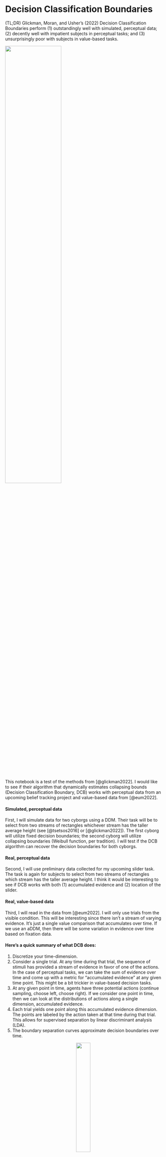 
# Decision Classification Boundaries {#dcb}

(TL;DR) Glickman, Moran, and Usher's (2022) Decision Classification Boundaries perform (1) outstandingly well with simulated, perceptual data; (2) decently well with impatient subjects in perceptual tasks; and (3) unsurprisingly poor with subjects in value-based tasks.

![](images/dcb-collapsingbounds.gif){width=60%}

This notebook is a test of the methods from [@glickman2022]. I would like to see if their algorithm that dynamically estimates collapsing bounds (Decision Classification Boundary, DCB) works with perceptual data from an upcoming belief tracking project and value-based data from [@eum2022].

#### Simulated, perceptual data {-}

First, I will simulate data for two cyborgs using a DDM. Their task will be to select from two streams of rectangles whichever stream has the taller average height (see [@tsetsos2016] or [@glickman2022]). The first cyborg will utilize fixed decision boundaries; the second cyborg will utilize collapsing boundaries (Weibull function, per tradition). I will test if the DCB algorithm can recover the decision boundaries for both cyborgs.

#### Real, perceptual data {-}

Second, I will use preliminary data collected for my upcoming slider task. The task is again for subjects to select from two streams of rectangles which stream has the taller average height. I think it would be interesting to see if DCB works with both (1) accumulated evidence and (2) location of the slider.

#### Real, value-based data {-}

Third, I will read in the data from [@eum2022]. I will only use trials from the visible condition. This will be interesting since there isn't a stream of varying evidence. It's just a single value comparison that accumulates over time. If we use an aDDM, then there will be some variation in evidence over time based on fixation data. 

#### Here's a quick summary of what DCB does: {-}

1. Discretize your time-dimension.
2. Consider a single trial. At any time during that trial, the sequence of stimuli has provided a stream of evidence in favor of one of the actions. In the case of perceptual tasks, we can take the sum of evidence over time and come up with a metric for "accumulated evidence" at any given time point. This might be a bit trickier in value-based decision tasks.
3. At any given point in time, agents have three potential actions (continue sampling, choose left, choose right). If we consider one point in time, then we can look at the distributions of actions along a single dimension, accumulated evidence. 
3. Each trial yields one point along this accumulated evidence dimension. The points are labeled by the action taken at that time during that trial. This allows for supervised separation by linear discriminant analysis (LDA).
4. The boundary separation curves approximate decision boundaries over time.

<center>
![](images/dcb-example.PNG){width=30%}
</center>

```r
rm(list = ls())
seed = 1337
library(dplyr)
library(ggplot2)
library(gganimate)
library(hrbrthemes)
library(svMisc) #progress tracker
library(truncnorm)
library(MASS) #LDA
```


## Simulated, perceptual data

### Simulate data {.tabset}

The task is to select from two streams of rectangles the stream with the taller average height. We will generate two DDM cyborgs, the first with fixed decision bounds, the second with collapsing decision bounds.

#### DDM function {-}

Simulate behavior for a single trial using a DDM with symmetric bounds about 0.\
*Input*: Two equal-length streams of evidence, DDM parameters.\
*Output*: A time-series of choice (0=R, 1=L, 2=continue) and accumulated evidence (scaled by drift since we are working with the DDM).

```r
DDM <- function(L=c(0,0,0), R=c(0,0,0), b=0, d=.002, sig=.03, bound=c(1,1,1)) {
  if (length(L)!=length(R)) {stop("L and R differ in length.")}
  if (length(b)!=1 | length(d)!=1 | length(sig)!=1) {stop("Invalid DDM parameters.")}
  if (length(bound)!=length(L) & length(bound)!=1) {stop("Invalid bound. Must be defined at every time point or fixed.")}
  if (length(bound)==1) {ub <- rep(bound, length(L))} else {ub <- bound}
  df <- data.frame(
    sample = rep(NA, length(L)),
    choice = rep(NA, length(L)),
    ae = rep(NA, length(L))
  )
  RDV <- b
  accumEvid <- 0
  boundaryHit <- F
  for (t in 1:length(L)) {
    df$sample[t] <- t
    RDV <- RDV + d*(L[t]-R[t]) + rnorm(1, mean=0, sd=sig)
    accumEvid <- accumEvid + d*(L[t]-R[t]) # Accumulated evidence depends on the model you're using.
    df$ae[t] <- accumEvid
    df$choice[t] <- 2
    if (RDV>=ub[t] | RDV<=-ub[t]) {
      if (RDV>=ub[t]) {df$choice[t] <- 1}
      if (RDV<=-ub[t]) {df$choice[t] <- 0}
      boundaryHit <- T
      break
    }
  }
  # if (boundaryHit==F) { #Use this to figure out which trials didn't reach a decision.
  #   print("Decision was not reached within allotted number of samples.")
  # } 
  return(df)
}
```

#### Trial Data {-}

This will be exactly the same for both the fixed and collapsing cyborgs. Heights will vary around 50, bounded within (0,100). All trials will favor either L or R, but the degree of difficulty may vary.

```r
set.seed(seed)
nSamples = 50
nTrials = 1000
byTrial.mean = 50
byTrial.sd = 20
bySample.sd = 20
lb <- 0
ub <- 100

simulateData <- function(nSamples,nTrials,byTrial.mean,byTrial.sd,bySample.sd,lb,ub) {
  simData <- data.frame(
    trial = 1,
    L = rtruncnorm(
      nSamples,
      mean = rnorm(1, mean = byTrial.mean, sd = byTrial.sd),
      sd = bySample.sd,
      a = lb,
      b = ub
    ),
    R = rtruncnorm(
      nSamples,
      mean = rnorm(1, mean = byTrial.mean, sd = byTrial.sd),
      sd = bySample.sd,
      a = lb,
      b = ub
    )
  )
  
  for (n in 2:nTrials) {
  #progress(n, nTrials) #progress tracker
  tempData <- data.frame(
    trial = n,
    L = rtruncnorm(
      nSamples,
      mean = rnorm(1, mean = byTrial.mean, sd = byTrial.sd),
      sd = bySample.sd,
      a = lb,
      b = ub
    ),
    R = rtruncnorm(
      nSamples,
      mean = rnorm(1, mean = byTrial.mean, sd = byTrial.sd),
      sd = bySample.sd,
      a = lb,
      b = ub
    )
  )
  simData <- rbind(simData, tempData)
  }
  return(simData)
}

simData <- simulateData(
  nSamples,
  nTrials,
  byTrial.mean,
  byTrial.sd,
  bySample.sd,
  lb,
  ub)
```


#### Fixed bounds cyborg {-}

Bounds are fixed to 50 and -50 via the 'bound' attribute of the fixedCyborg.ddm object.

```r
set.seed(seed)

fixedCyborg.ddm <- list(
  b = 0,
  d = .9,
  sig = 4,
  bound = 50
)

trialData <- list(
    L = simData$L[simData$trial==1],
    R = simData$R[simData$trial==1]
  )  
fixedCyborg.data <- do.call(DDM, c(trialData,fixedCyborg.ddm))
fixedCyborg.data$trial <- 1

for (trial in 2:nTrials) {
  #progress(trial,nTrials) #progress tracker
  trialData <- list(
    L = simData$L[simData$trial==trial],
    R = simData$R[simData$trial==trial]
  )  
  tempData <- do.call(DDM, c(trialData,fixedCyborg.ddm))
  tempData$trial <- trial
  fixedCyborg.data <- rbind(fixedCyborg.data, tempData)
}
fixedCyborg.data <- na.omit(fixedCyborg.data)
summary(fixedCyborg.data)
```

#### Collapsing bounds cyborg {-}

Bounds are decreasing as a Weibull function. Weibull parameters are taken directly from [@glickman2022], which I'm led to believe are taken directly from [@hawkins2015]. The Weibull function is taken directly from [@hawkins2015]. The scale parameter ($\lambda$) is fixed to 4. Shape ($\kappa$) and asymptotic convergence ($a'$) can vary.

```r
set.seed(seed)

weibullbound <- function(t, a, k, lam, ap) {
  return( a-(1-exp(-(t/k)^k))*(.5*a+ap) )
}

collapsingCyborg.ddm <- list(
  b = 0,
  d = .9,
  sig = 4,
  bound = weibullbound(t=c(1:nSamples), a=100, k=3, lam=4, ap=10) # see Glickman et al. (2022) or Hawkins et al. (2015)
)

trialData <- list(
  L = simData$L[simData$trial==1],
  R = simData$R[simData$trial==1]
)  
collapsingCyborg.data <- do.call(DDM, c(trialData,collapsingCyborg.ddm))
collapsingCyborg.data$trial <- 1

for (trial in 2:nTrials) {
  #progress(trial,nTrials) #progress tracker
  trialData <- list(
    L = simData$L[simData$trial==trial],
    R = simData$R[simData$trial==trial]
  )  
  tempData <- do.call(DDM, c(trialData,collapsingCyborg.ddm))
  tempData$trial <- trial
  collapsingCyborg.data <- rbind(collapsingCyborg.data, tempData)
}
collapsingCyborg.data <- na.omit(collapsingCyborg.data)
summary(collapsingCyborg.data)
```

### Check behavior {.tabset}

#### Fixed bounds cyborg {-}

Behavior makes sense given the decision boundaries. There is some leakage across the boundaries proportional to the variance of the noise in the DDM.

```r
tempData <- fixedCyborg.data
tempData$choice <- factor(tempData$choice, levels=c(0,1,2), labels=c('Choose right','Choose left','Continue sampling'))
p <- tempData[tempData$sample<=10,] %>%
  ggplot(aes(x=ae, fill=choice, color=choice)) +
  geom_histogram(alpha=.5, bins=100, position='identity') +
  geom_vline(xintercept=50, color='darkgrey', linetype='dashed', alpha=.5, size=2) +
  geom_vline(xintercept=-50, color='darkgrey', linetype='dashed', alpha=.5, size=2) +
  coord_flip() +
  theme_classic() +
  labs(title='Sample: {closest_state}', x='Accumulated Evidence', y='Count') +
  xlim(c(-150,150)) +
  transition_states(sample) +
  theme(plot.title = element_text(size=22))
p
```

#### Collapsing bounds cyborg {-}

Behavior makes sense given the decision boundaries. There is some leakage across the boundaries proportional to the variance of the noise in the DDM.

```r
tempData <- collapsingCyborg.data
tempData$upperbound <- weibullbound(tempData$sample, a=100, k=3, lam=4, ap=10)
tempData$choice <- factor(tempData$choice, levels=c(0,1,2), labels=c('Choose right','Choose left','Continue sampling'))
p <- tempData[tempData$sample<=10,] %>%
  ggplot(aes(x=ae, fill=choice, color=choice)) +
  geom_histogram(alpha=.5, bins=100, position='identity') +
  geom_vline(aes(xintercept=upperbound), color='darkgrey', linetype='dashed', alpha=.5, size=2) +
  geom_vline(aes(xintercept=-upperbound), color='darkgrey', linetype='dashed', alpha=.5, size=2) +
  coord_flip() +
  theme_classic() +
  labs(title='Sample: {closest_state}', x='Accumulated Evidence', y='Count') +
  xlim(c(-150,150)) +
  transition_states(sample) +
  theme(plot.title = element_text(size=22))
p
```

### DCB {.tabset}

#### DCB function {-}

Dynamically estimate collapsing decision boundaries up to a certain sample number.\
*Input*: (1) Time-series data for a single subject with trial, sample number, choice ({0,1,2} see above), and accumulated evidence. (2) Maximum sample number (since our figures only go up to 10, let's just set this as 10 for now).\
*Output*: Time-series of the bound, over sample number dimension (time). Note that [@glickman2022] assumed that the collapsing bounds were symmetrical, therefore they took the average of the separating planes.

```r
DCB <- function(data, maxSample) {
  samples <- c(1:maxSample)
  output <- data.frame(
    sample = samples,
    ub = rep(NA, length(samples)),
    lb = rep(NA, length(samples)),
    avgb = rep(NA, length(samples))
  )
  x_vals <- data.frame(ae = seq(-150,150,1)) # resolution of the collapsing boundary
  for (n in samples) { #samples
    tryCatch({ # In some cases, there may not be any decisions for left or right when sample number is small. Don't return an error.
      lda.fit <- lda(choice~ae, data[data$sample==n,])
      lda.pred <- predict(lda.fit,x_vals)
      #x_val closest to decision boundary for upper bound (.5 posterior probability of being choice=1 or 2)
      ub_x_vals <- seq(0,150,1)
      output$ub[n] = ub_x_vals[ which(abs(lda.pred$posterior[151:301,'2']-0.5)==min(abs(lda.pred$posterior[151:301,'2']-0.5))) ]
      #x_val closest to decision boundary for lower bound (.5 posterior probability of being choice=0 or 2)
      lb_x_vals <- seq(-150,-1,1)
      output$lb[n] = lb_x_vals[ which(abs(lda.pred$posterior[1:150,'2']-0.5)==min(abs(lda.pred$posterior[1:150,'2']-0.5))) ]
      output$avgb[n] = .5*(abs(output$ub[n])+abs(output$lb[n]))
    }, error=function(e){cat("ERROR :",conditionMessage(e), "\n")})
  }
  return(output)
}
```

#### Fixed bounds cyborg {-}

The DCB isn't perfect, but I honestly can't deny that I'm surprised by its accuracy. Clearly it performs worse as data becomes sparse (i.e. when there are fewer choices at later times).

```r
set.seed(seed)

fixedCyborg.dcb <- DCB(fixedCyborg.data, 10)

tempData <- fixedCyborg.data
tempData$choice <- factor(tempData$choice, levels=c(0,1,2), labels=c('Choose right','Choose left','Continue sampling'))
tempData <- merge(tempData,fixedCyborg.dcb[,c('sample','avgb')], by.x="sample", by.y="sample")
p <- tempData[tempData$sample<=10,] %>%
  ggplot(aes(x=ae, fill=choice, color=choice)) +
  geom_histogram(alpha=.5, bins=100, position='identity') +
  geom_vline(xintercept=50, color='darkgrey', linetype='dashed', alpha=.5, size=2) +
  geom_vline(xintercept=-50, color='darkgrey', linetype='dashed', alpha=.5, size=2) +
  geom_vline(aes(xintercept=avgb), color='red', alpha=.5, size=1) +
  geom_vline(aes(xintercept=-avgb), color='red', alpha=.5, size=1) +
  coord_flip() +
  theme_classic() +
  labs(title='Sample: {closest_state}', x='Accumulated Evidence', y='Count') +
  xlim(c(-150,150)) +
  transition_states(sample) +
  theme(plot.title = element_text(size=22))
p
```

#### Collapsing bounds cyborg {-}

This is where things get even more interesting. The DCB follows the collapsing bound generated by a Weibull function quite well. 

```r
set.seed(seed)

collapsingCyborg.dcb <- DCB(collapsingCyborg.data, 10)

tempData <- collapsingCyborg.data
tempData$upperbound <- weibullbound(tempData$sample, a=100, k=3, lam=4, ap=10)
tempData$choice <- factor(tempData$choice, levels=c(0,1,2), labels=c('Choose right','Choose left','Continue sampling'))
tempData <- merge(tempData,collapsingCyborg.dcb[,c('sample','avgb')], by.x="sample", by.y="sample")
p <- tempData[tempData$sample<=10,] %>%
  ggplot(aes(x=ae, fill=choice, color=choice)) +
  geom_histogram(alpha=.5, bins=100, position='identity') +
  geom_vline(aes(xintercept=upperbound), color='darkgrey', linetype='dashed', alpha=.5, size=2) +
  geom_vline(aes(xintercept=-upperbound), color='darkgrey', linetype='dashed', alpha=.5, size=2) +
  geom_vline(aes(xintercept=avgb), color='red', alpha=.5, size=1) +
  geom_vline(aes(xintercept=-avgb), color='red', alpha=.5, size=1) +
  coord_flip() +
  theme_classic() +
  labs(title='Sample: {closest_state}', x='Accumulated Evidence', y='Count') +
  xlim(c(-150,150)) +
  transition_states(sample) +
  theme(plot.title = element_text(size=22))
p
```

### Preliminary conclusion

The DCB performs remarkably well for simulated, perceptual data where there are sequences of stimuli for each decision.

There is one obvious problem at this stage. Decision boundaries cannot be estimated at a given point in time if, across all trials, all three actions are not made at that point in time. For instance, at sample 1, no choices were made for the right option; therefore, decision boundaries cannot be estimated at time $\text{sample}=1$. This prevents the DCB from estimating the starting point of decision boundaries. This seems to be the case in [@glickman2022] too.

<center>
![](images/dcb-missingEarly.PNG){width=30%}
</center>

### Comparative statics {.tabset}

Let's see how the DCB performs when we alter some of the cyborgs' parameters.

#### Fixed bounds cyborg {.tabset}

##### Drift {-}

*Prediction*: The DCB should work fine regardless of the drift rate since accumulated evidence can be modulated by drift rate. This should also extend to attentional discounting from the aDDM with fixation data.

* bias = $0$
* noise = $4$
* bound = $\pm 50$

```r
set.seed(seed)
setBound = 50
paramChanges = c(.1,.5,.9,1.3)

# Simulate behavioral data for every possible drift rate, holding other parameters constant.
cyborg.data.compare <- data.frame()
for (paramChange in paramChanges) {
  #print(driftRate) #progress tracker
  cyborg.ddm <- list(
    b = 0,
    d = paramChange,
    sig = 4,
    bound = setBound
  )
  trialData <- list(
    L = simData$L[simData$trial==1],
    R = simData$R[simData$trial==1]
  )  
  cyborg.data <- do.call(DDM, c(trialData,cyborg.ddm))
  cyborg.data$trial <- 1
  cyborg.data$paramChange <- paramChange
  for (trial in 2:nTrials) {
    trialData <- list(
      L = simData$L[simData$trial==trial],
      R = simData$R[simData$trial==trial]
    )  
    tempData <- do.call(DDM, c(trialData,cyborg.ddm))
    tempData$trial <- trial
    tempData$paramChange <- paramChange
    cyborg.data <- rbind(cyborg.data, tempData)
  }
  cyborg.data.compare <- rbind(cyborg.data.compare, cyborg.data)
}
cyborg.data.compare <- na.omit(cyborg.data.compare) #drop all rows with no action (choice already made)

# Get DCB for every driftRate
cyborg.dcb.compare <- data.frame()
for (paramChange in paramChanges) {
  cyborg.dcb <- DCB(cyborg.data.compare[cyborg.data.compare$paramChange==paramChange,], 10)
  tempData <- cyborg.data.compare[cyborg.data.compare$paramChange==paramChange,]
  tempData$upperbound <- round(setBound,0)
  tempData$paramChange <- round(tempData$paramChange,1) #for some reason, you need to round this to get precise matches with Shiny input
  tempData <- merge(tempData,cyborg.dcb[,c('sample','avgb')], by.x="sample", by.y="sample")
  cyborg.dcb.compare <- rbind(cyborg.dcb.compare, tempData)
}
cyborg.dcb.compare$choice <- factor(cyborg.dcb.compare$choice, levels=c(0,1,2), labels=c('Choose right','Choose left','Continue sampling'))

# Plot
cyborg.dcb.compare %>%
  ggplot(aes(x=ae, fill=choice, color=choice)) +
  geom_histogram(alpha=.5, bins=100, position='identity') +
  geom_vline(aes(xintercept=upperbound), color='darkgrey', linetype='dashed', alpha=.75, size=2) +
  geom_vline(aes(xintercept=-upperbound), color='darkgrey', linetype='dashed', alpha=.75, size=2) +
  geom_vline(aes(xintercept=avgb), color='red', alpha=.5, size=1) +
  geom_vline(aes(xintercept=-avgb), color='red', alpha=.5, size=1) +
  coord_flip() +
  theme_classic() +
  labs(x='Drift rate', y='Sample') +
  xlim(c(-150,150)) +
  theme(
    plot.title = element_text(size=22),
    axis.ticks.x = element_blank(),
    axis.text.x = element_blank()
  ) +
  facet_grid(paramChange~sample, scales="free")
```

Aside from the fact that all the choices are not represented at early times when drift rate is low, we see that DCB tracks the fixed boundary well for any drift rate.

##### Noise {-}

This is important to consider since accumulated evidence can bleed over LDA boundaries. The more noise there is, the more that measurements of accumulated evidence will bleed over into other classifications. For instance, with a larger noise, there should be more "continue sampling" observations that fall above the separating plane for "choose left" and below the separating plane for "choose right". And vice versa.

*Prediction*: I think more noise variance will negatively affect the performance of the DCB.

* bias = $0$
* drift = $0.9$
* bound = $\pm 50$

```r
set.seed(seed)
setBound = 50
paramChanges = c(1,4,8,20)

# Simulate behavioral data for every possible drift rate, holding other parameters constant.
cyborg.data.compare <- data.frame()
for (paramChange in paramChanges) {
  #print(driftRate) #progress tracker
  cyborg.ddm <- list(
    b = 0,
    d = 0.9,
    sig = paramChange,
    bound = setBound
  )
  trialData <- list(
    L = simData$L[simData$trial==1],
    R = simData$R[simData$trial==1]
  )  
  cyborg.data <- do.call(DDM, c(trialData,cyborg.ddm))
  cyborg.data$trial <- 1
  cyborg.data$paramChange <- paramChange
  for (trial in 2:nTrials) {
    trialData <- list(
      L = simData$L[simData$trial==trial],
      R = simData$R[simData$trial==trial]
    )  
    tempData <- do.call(DDM, c(trialData,cyborg.ddm))
    tempData$trial <- trial
    tempData$paramChange <- paramChange
    cyborg.data <- rbind(cyborg.data, tempData)
  }
  cyborg.data.compare <- rbind(cyborg.data.compare, cyborg.data)
}
cyborg.data.compare <- na.omit(cyborg.data.compare) #drop all rows with no action (choice already made)

# Get DCB for every driftRate
cyborg.dcb.compare <- data.frame()
for (paramChange in paramChanges) {
  cyborg.dcb <- DCB(cyborg.data.compare[cyborg.data.compare$paramChange==paramChange,], 10)
  tempData <- cyborg.data.compare[cyborg.data.compare$paramChange==paramChange,]
  tempData$upperbound <- round(setBound,0)
  tempData$paramChange <- round(tempData$paramChange,1) #for some reason, you need to round this to get precise matches with Shiny input
  tempData <- merge(tempData,cyborg.dcb[,c('sample','avgb')], by.x="sample", by.y="sample")
  cyborg.dcb.compare <- rbind(cyborg.dcb.compare, tempData)
}
cyborg.dcb.compare$choice <- factor(cyborg.dcb.compare$choice, levels=c(0,1,2), labels=c('Choose right','Choose left','Continue sampling'))

# Plot
cyborg.dcb.compare %>%
  ggplot(aes(x=ae, fill=choice, color=choice)) +
  geom_histogram(alpha=.5, bins=100, position='identity') +
  geom_vline(aes(xintercept=upperbound), color='darkgrey', linetype='dashed', alpha=.75, size=2) +
  geom_vline(aes(xintercept=-upperbound), color='darkgrey', linetype='dashed', alpha=.75, size=2) +
  geom_vline(aes(xintercept=avgb), color='red', alpha=.5, size=1) +
  geom_vline(aes(xintercept=-avgb), color='red', alpha=.5, size=1) +
  coord_flip() +
  theme_classic() +
  labs(x='Noise', y='Sample') +
  xlim(c(-150,150)) +
  theme(
    plot.title = element_text(size=22),
    axis.ticks.x = element_blank(),
    axis.text.x = element_blank()
  ) +
  facet_grid(paramChange~sample, scales="free")
```

As the variance of noise grows, we see the performance of DCB progressively deteriorate over time. I would imagine that this could become a huge problem in real data and might affect the robustness of this algorithm.

##### Bounds {-}

*Prediction*: I think this may end up mechanically similar to changing the drift rate, so I don't think changing the bounds will affect DCB performance.

* bias = $0$
* drift = $0.9$
* noise = $4$

```r
set.seed(seed)
paramChanges = c(25,50,75,100)

# Simulate behavioral data for every possible drift rate, holding other parameters constant.
cyborg.data.compare <- data.frame()
for (paramChange in paramChanges) {
  #print(driftRate) #progress tracker
  cyborg.ddm <- list(
    b = 0,
    d = 0.9,
    sig = 4,
    bound = paramChange
  )
  trialData <- list(
    L = simData$L[simData$trial==1],
    R = simData$R[simData$trial==1]
  )  
  cyborg.data <- do.call(DDM, c(trialData,cyborg.ddm))
  cyborg.data$trial <- 1
  cyborg.data$paramChange <- paramChange
  for (trial in 2:nTrials) {
    trialData <- list(
      L = simData$L[simData$trial==trial],
      R = simData$R[simData$trial==trial]
    )  
    tempData <- do.call(DDM, c(trialData,cyborg.ddm))
    tempData$trial <- trial
    tempData$paramChange <- paramChange
    cyborg.data <- rbind(cyborg.data, tempData)
  }
  cyborg.data.compare <- rbind(cyborg.data.compare, cyborg.data)
}
cyborg.data.compare <- na.omit(cyborg.data.compare) #drop all rows with no action (choice already made)

# Get DCB for every driftRate
cyborg.dcb.compare <- data.frame()
for (paramChange in paramChanges) {
  cyborg.dcb <- DCB(cyborg.data.compare[cyborg.data.compare$paramChange==paramChange,], 10)
  tempData <- cyborg.data.compare[cyborg.data.compare$paramChange==paramChange,]
  tempData$upperbound <- round(paramChange,0)
  tempData$paramChange <- round(tempData$paramChange,1) #for some reason, you need to round this to get precise matches with Shiny input
  tempData <- merge(tempData,cyborg.dcb[,c('sample','avgb')], by.x="sample", by.y="sample")
  cyborg.dcb.compare <- rbind(cyborg.dcb.compare, tempData)
}
cyborg.dcb.compare$choice <- factor(cyborg.dcb.compare$choice, levels=c(0,1,2), labels=c('Choose right','Choose left','Continue sampling'))

# Plot
cyborg.dcb.compare %>%
  ggplot(aes(x=ae, fill=choice, color=choice)) +
  geom_histogram(alpha=.5, bins=100, position='identity') +
  geom_vline(aes(xintercept=upperbound), color='darkgrey', linetype='dashed', alpha=.75, size=2) +
  geom_vline(aes(xintercept=-upperbound), color='darkgrey', linetype='dashed', alpha=.75, size=2) +
  geom_vline(aes(xintercept=avgb), color='red', alpha=.5, size=1) +
  geom_vline(aes(xintercept=-avgb), color='red', alpha=.5, size=1) +
  coord_flip() +
  theme_classic() +
  labs(x='Bounds', y='Sample') +
  xlim(c(-150,150)) +
  theme(
    plot.title = element_text(size=22),
    axis.ticks.x = element_blank(),
    axis.text.x = element_blank()
  ) +
  facet_grid(paramChange~sample, scales="free")
```

Bounds don't seem to affect the performance of the DCB. The relatively poor performance of the DCB when bounds are large is caused by the uneven distribution of choices at early times. Early times are dominated by "continue sampling", making it difficult for LDA to determine accurate classification bounds.

##### Number of trials {-}

Keeping all else constant, how does the DCB perform with varying numbers of trials.

*Prediction*: DCB performance will asymptotically converge to some maximum performance. Hopefully it works well for approximately 300 trials, since I would like to apply this algorithm to more than simulated data.

* bias = $0$
* drift = $0.9$
* noise = $4$
* bound = $\pm 50$

```r
set.seed(seed)
setBound = 50
paramChanges = c(50, 150, 360, 500)

# Simulate behavioral data for every possible drift rate, holding other parameters constant.
cyborg.data.compare <- data.frame()
for (paramChange in paramChanges) {
  #print(driftRate) #progress tracker
  nTrials <- paramChange
  simData <- simulateData(
    nSamples,
    nTrials,
    byTrial.mean,
    byTrial.sd,
    bySample.sd,
    lb,
    ub
  )
  trialData <- list(
    L = simData$L[simData$trial==1],
    R = simData$R[simData$trial==1]
  )  
  cyborg.ddm <- list(
    b = 0,
    d = 0.9,
    sig = 4,
    bound = setBound
  )
  cyborg.data <- do.call(DDM, c(trialData,cyborg.ddm))
  cyborg.data$trial <- 1
  cyborg.data$paramChange <- paramChange
  for (trial in 2:nTrials) {
    trialData <- list(
      L = simData$L[simData$trial==trial],
      R = simData$R[simData$trial==trial]
    )  
    tempData <- do.call(DDM, c(trialData,cyborg.ddm))
    tempData$trial <- trial
    tempData$paramChange <- paramChange
    cyborg.data <- rbind(cyborg.data, tempData)
  }
  cyborg.data.compare <- rbind(cyborg.data.compare, cyborg.data)
}
cyborg.data.compare <- na.omit(cyborg.data.compare) #drop all rows with no action (choice already made)

# Get DCB for every driftRate
cyborg.dcb.compare <- data.frame()
for (paramChange in paramChanges) {
  cyborg.dcb <- DCB(cyborg.data.compare[cyborg.data.compare$paramChange==paramChange,], 10)
  tempData <- cyborg.data.compare[cyborg.data.compare$paramChange==paramChange,]
  tempData$upperbound <- round(setBound,0)
  tempData$paramChange <- round(tempData$paramChange,1) #for some reason, you need to round this to get precise matches with Shiny input
  tempData <- merge(tempData,cyborg.dcb[,c('sample','avgb')], by.x="sample", by.y="sample")
  cyborg.dcb.compare <- rbind(cyborg.dcb.compare, tempData)
}
cyborg.dcb.compare$choice <- factor(cyborg.dcb.compare$choice, levels=c(0,1,2), labels=c('Choose right','Choose left','Continue sampling'))

# Plot
cyborg.dcb.compare %>%
  ggplot(aes(x=ae, fill=choice, color=choice)) +
  geom_histogram(alpha=.5, bins=100, position='identity') +
  geom_vline(aes(xintercept=upperbound), color='darkgrey', linetype='dashed', alpha=.75, size=2) +
  geom_vline(aes(xintercept=-upperbound), color='darkgrey', linetype='dashed', alpha=.75, size=2) +
  geom_vline(aes(xintercept=avgb), color='red', alpha=.5, size=1) +
  geom_vline(aes(xintercept=-avgb), color='red', alpha=.5, size=1) +
  coord_flip() +
  theme_classic() +
  labs(x='Trials', y='Sample') +
  xlim(c(-150,150)) +
  theme(
    plot.title = element_text(size=22),
    axis.ticks.x = element_blank(),
    axis.text.x = element_blank()
  ) +
  facet_grid(paramChange~sample, scales="free")
```

The DCB performs ok at 150 trials. By 360 trials, it looks like it is fitting fixed bounds decently. Not too much performance improvement from 360 to 500 trials. I think this ultimately depends on how many choices are made at every time point, which may or may not be dependent on the total number of trials.


#### Collapsing bounds cyborg {.tabset}

##### Drift {-}

So far, our cyborgs are just linear accumulators since drift rate has been set to 1 for the cyborgs. This is a special case of the DDM, but does the DCB still work for other drift rates?\
*Prediction*: The DCB should work fine regardless of the drift rate. We just need to account for the drift rate in our accumulated evidence. This should also extend to attentional discounting from the aDDM, so long as we use fixation data.

* bias = $0$
* noise = $4$
* Weibull scale = $4$
* Weibull shape = $3$
* Weibull asymptote = $10$

```r
set.seed(seed)
setBound = weibullbound(t=c(1:nSamples), a=100, k=3, lam=4, ap=10)
paramChanges = c(.1,.5,.9,1.3)

# Simulate behavioral data for every possible drift rate, holding other parameters constant.
cyborg.data.compare <- data.frame()
for (paramChange in paramChanges) {
  #print(driftRate) #progress tracker
  cyborg.ddm <- list(
    b = 0,
    d = paramChange,
    sig = 4,
    bound = setBound
  )
  trialData <- list(
    L = simData$L[simData$trial==1],
    R = simData$R[simData$trial==1]
  )  
  cyborg.data <- do.call(DDM, c(trialData,cyborg.ddm))
  cyborg.data$trial <- 1
  cyborg.data$paramChange <- paramChange
  for (trial in 2:nTrials) {
    trialData <- list(
      L = simData$L[simData$trial==trial],
      R = simData$R[simData$trial==trial]
    )  
    tempData <- do.call(DDM, c(trialData,cyborg.ddm))
    tempData$trial <- trial
    tempData$paramChange <- paramChange
    cyborg.data <- rbind(cyborg.data, tempData)
  }
  cyborg.data.compare <- rbind(cyborg.data.compare, cyborg.data)
}
cyborg.data.compare <- na.omit(cyborg.data.compare) #drop all rows with no action (choice already made)

# Get DCB for every driftRate
cyborg.dcb.compare <- data.frame()
for (paramChange in paramChanges) {
  cyborg.dcb <- DCB(cyborg.data.compare[cyborg.data.compare$paramChange==paramChange,], 10)
  tempData <- cyborg.data.compare[cyborg.data.compare$paramChange==paramChange,]
  tempData$upperbound <- weibullbound(tempData$sample, a=100, k=3, lam=4, ap=10)
  tempData$paramChange <- round(tempData$paramChange,1) #for some reason, you need to round this to get precise matches with Shiny input
  tempData <- merge(tempData,cyborg.dcb[,c('sample','avgb')], by.x="sample", by.y="sample")
  cyborg.dcb.compare <- rbind(cyborg.dcb.compare, tempData)
}
cyborg.dcb.compare$choice <- factor(cyborg.dcb.compare$choice, levels=c(0,1,2), labels=c('Choose right','Choose left','Continue sampling'))

# Plot
cyborg.dcb.compare %>%
  ggplot(aes(x=ae, fill=choice, color=choice)) +
  geom_histogram(alpha=.5, bins=100, position='identity') +
  geom_vline(aes(xintercept=upperbound), color='darkgrey', linetype='dashed', alpha=.75, size=2) +
  geom_vline(aes(xintercept=-upperbound), color='darkgrey', linetype='dashed', alpha=.75, size=2) +
  geom_vline(aes(xintercept=avgb), color='red', alpha=.5, size=1) +
  geom_vline(aes(xintercept=-avgb), color='red', alpha=.5, size=1) +
  coord_flip() +
  theme_classic() +
  labs(x='Drift rate', y='Sample') +
  xlim(c(-150,150)) +
  theme(
    plot.title = element_text(size=22),
    axis.ticks.x = element_blank(),
    axis.text.x = element_blank()
  ) +
  facet_grid(paramChange~sample, scales="free")
```

At low drift rates, the DCB fails to capture the asymptote of the collapsed bounds. Otherwise, it performs fine. 

##### Noise {-}

This is important to consider since accumulated evidence can bleed over LDA boundaries. The more noise there is, the more that measurements of accumulated evidence will bleed over into other classifications. For instance, with a larger noise, there should be more "continue sampling" observations that fall above the separating plane for "choose left" and below the separating plane for "choose right". And vice versa.

* bias = $0$
* drift = $0.9$
* Weibull scale = $4$
* Weibull shape = $3$
* Weibull asymptote = $10$

```r
set.seed(seed)
setBound = weibullbound(t=c(1:nSamples), a=100, k=3, lam=4, ap=10)
paramChanges = c(1,4,8,20)

# Simulate behavioral data for every possible drift rate, holding other parameters constant.
cyborg.data.compare <- data.frame()
for (paramChange in paramChanges) {
  #print(driftRate) #progress tracker
  cyborg.ddm <- list(
    b = 0,
    d = 0.9,
    sig = paramChange,
    bound = setBound
  )
  trialData <- list(
    L = simData$L[simData$trial==1],
    R = simData$R[simData$trial==1]
  )  
  cyborg.data <- do.call(DDM, c(trialData,cyborg.ddm))
  cyborg.data$trial <- 1
  cyborg.data$paramChange <- paramChange
  for (trial in 2:nTrials) {
    trialData <- list(
      L = simData$L[simData$trial==trial],
      R = simData$R[simData$trial==trial]
    )  
    tempData <- do.call(DDM, c(trialData,cyborg.ddm))
    tempData$trial <- trial
    tempData$paramChange <- paramChange
    cyborg.data <- rbind(cyborg.data, tempData)
  }
  cyborg.data.compare <- rbind(cyborg.data.compare, cyborg.data)
}
cyborg.data.compare <- na.omit(cyborg.data.compare) #drop all rows with no action (choice already made)

# Get DCB for every driftRate
cyborg.dcb.compare <- data.frame()
for (paramChange in paramChanges) {
  cyborg.dcb <- DCB(cyborg.data.compare[cyborg.data.compare$paramChange==paramChange,], 10)
  tempData <- cyborg.data.compare[cyborg.data.compare$paramChange==paramChange,]
  tempData$upperbound <- weibullbound(tempData$sample, a=100, k=3, lam=4, ap=10)
  tempData$paramChange <- round(tempData$paramChange,1) #for some reason, you need to round this to get precise matches with Shiny input
  tempData <- merge(tempData,cyborg.dcb[,c('sample','avgb')], by.x="sample", by.y="sample")
  cyborg.dcb.compare <- rbind(cyborg.dcb.compare, tempData)
}
cyborg.dcb.compare$choice <- factor(cyborg.dcb.compare$choice, levels=c(0,1,2), labels=c('Choose right','Choose left','Continue sampling'))

# Plot
cyborg.dcb.compare %>%
  ggplot(aes(x=ae, fill=choice, color=choice)) +
  geom_histogram(alpha=.5, bins=100, position='identity') +
  geom_vline(aes(xintercept=upperbound), color='darkgrey', linetype='dashed', alpha=.75, size=2) +
  geom_vline(aes(xintercept=-upperbound), color='darkgrey', linetype='dashed', alpha=.75, size=2) +
  geom_vline(aes(xintercept=avgb), color='red', alpha=.5, size=1) +
  geom_vline(aes(xintercept=-avgb), color='red', alpha=.5, size=1) +
  coord_flip() +
  theme_classic() +
  labs(x='Noise', y='Sample') +
  xlim(c(-150,150)) +
  theme(
    plot.title = element_text(size=22),
    axis.ticks.x = element_blank(),
    axis.text.x = element_blank()
  ) +
  facet_grid(paramChange~sample, scales="free")
```

Again, performance degrades over time when noise is large. It almost looks like the boundaries collapse, then widen again. At absurdly large amounts of noise, we even see it widen, tighten, widen, and tighten (all within 10 samples!). I bet we'll see patterns like this in real data.

##### Weibull Shape {-}

Change the shape of the Weibull collapsing function. The larger the shape, the later the collapse.

* bias = $0$
* drift = $0.9$
* noise = $4$
* Weibull scale = $4$
* Weibull asymptote = $10$

```r
set.seed(seed)
paramChanges = c(3,5,7,9)

# Simulate behavioral data for every possible drift rate, holding other parameters constant.
cyborg.data.compare <- data.frame()
for (paramChange in paramChanges) {
  #print(driftRate) #progress tracker
  setBound = weibullbound(t=c(1:nSamples), a=100, k=paramChange, lam=4, ap=10)
  cyborg.ddm <- list(
    b = 0,
    d = 0.9,
    sig = 4,
    bound = setBound
  )
  trialData <- list(
    L = simData$L[simData$trial==1],
    R = simData$R[simData$trial==1]
  )  
  cyborg.data <- do.call(DDM, c(trialData,cyborg.ddm))
  cyborg.data$trial <- 1
  cyborg.data$paramChange <- paramChange
  for (trial in 2:nTrials) {
    trialData <- list(
      L = simData$L[simData$trial==trial],
      R = simData$R[simData$trial==trial]
    )  
    tempData <- do.call(DDM, c(trialData,cyborg.ddm))
    tempData$trial <- trial
    tempData$paramChange <- paramChange
    cyborg.data <- rbind(cyborg.data, tempData)
  }
  cyborg.data.compare <- rbind(cyborg.data.compare, cyborg.data)
}
cyborg.data.compare <- na.omit(cyborg.data.compare) #drop all rows with no action (choice already made)

# Get DCB for every driftRate
cyborg.dcb.compare <- data.frame()
for (paramChange in paramChanges) {
  cyborg.dcb <- DCB(cyborg.data.compare[cyborg.data.compare$paramChange==paramChange,], 10)
  tempData <- cyborg.data.compare[cyborg.data.compare$paramChange==paramChange,]
  tempData$upperbound <- weibullbound(tempData$sample, a=100, k=paramChange, lam=4, ap=10)
  tempData$paramChange <- round(tempData$paramChange,1) #for some reason, you need to round this to get precise matches with Shiny input
  tempData <- merge(tempData,cyborg.dcb[,c('sample','avgb')], by.x="sample", by.y="sample")
  cyborg.dcb.compare <- rbind(cyborg.dcb.compare, tempData)
}
cyborg.dcb.compare$choice <- factor(cyborg.dcb.compare$choice, levels=c(0,1,2), labels=c('Choose right','Choose left','Continue sampling'))

# Plot
cyborg.dcb.compare %>%
  ggplot(aes(x=ae, fill=choice, color=choice)) +
  geom_histogram(alpha=.5, bins=100, position='identity') +
  geom_vline(aes(xintercept=upperbound), color='darkgrey', linetype='dashed', alpha=.75, size=2) +
  geom_vline(aes(xintercept=-upperbound), color='darkgrey', linetype='dashed', alpha=.75, size=2) +
  geom_vline(aes(xintercept=avgb), color='red', alpha=.5, size=1) +
  geom_vline(aes(xintercept=-avgb), color='red', alpha=.5, size=1) +
  coord_flip() +
  theme_classic() +
  labs(x='Weibull shape', y='Sample') +
  xlim(c(-150,150)) +
  theme(
    plot.title = element_text(size=22),
    axis.ticks.x = element_blank(),
    axis.text.x = element_blank()
  ) +
  facet_grid(paramChange~sample, scales="free")
```

The DCB tracks the time of collapse well.

##### Weibull Asymptote {-}

The Weibull collapsing function starts at $a=100$. It will converge to $0.5a+a'$. We are adjusting $a'$.
Dropping from $a'>0$ to $a'=0$ asymptotically brings us down to a bound of 50. $a'<0$ drags the asymptote below 50.

* bias = $0$
* drift = $0.9$
* noise = $4$
* Weibull scale = $4$
* Weibull shape = $3$

```r
set.seed(seed)
paramChanges = c(-25,-12,12,25)

# Simulate behavioral data for every possible drift rate, holding other parameters constant.
cyborg.data.compare <- data.frame()
for (paramChange in paramChanges) {
  #print(driftRate) #progress tracker
  setBound = weibullbound(t=c(1:nSamples), a=100, k=3, lam=4, ap=paramChange)
  cyborg.ddm <- list(
    b = 0,
    d = 0.9,
    sig = 4,
    bound = setBound
  )
  trialData <- list(
    L = simData$L[simData$trial==1],
    R = simData$R[simData$trial==1]
  )  
  cyborg.data <- do.call(DDM, c(trialData,cyborg.ddm))
  cyborg.data$trial <- 1
  cyborg.data$paramChange <- paramChange
  for (trial in 2:nTrials) {
    trialData <- list(
      L = simData$L[simData$trial==trial],
      R = simData$R[simData$trial==trial]
    )  
    tempData <- do.call(DDM, c(trialData,cyborg.ddm))
    tempData$trial <- trial
    tempData$paramChange <- paramChange
    cyborg.data <- rbind(cyborg.data, tempData)
  }
  cyborg.data.compare <- rbind(cyborg.data.compare, cyborg.data)
}
cyborg.data.compare <- na.omit(cyborg.data.compare) #drop all rows with no action (choice already made)

# Get DCB for every driftRate
cyborg.dcb.compare <- data.frame()
for (paramChange in paramChanges) {
  cyborg.dcb <- DCB(cyborg.data.compare[cyborg.data.compare$paramChange==paramChange,], 10)
  tempData <- cyborg.data.compare[cyborg.data.compare$paramChange==paramChange,]
  tempData$upperbound <- weibullbound(tempData$sample, a=100, k=3, lam=4, ap=paramChange)
  tempData$paramChange <- round(tempData$paramChange,1) #for some reason, you need to round this to get precise matches with Shiny input
  tempData <- merge(tempData,cyborg.dcb[,c('sample','avgb')], by.x="sample", by.y="sample")
  cyborg.dcb.compare <- rbind(cyborg.dcb.compare, tempData)
}
cyborg.dcb.compare$choice <- factor(cyborg.dcb.compare$choice, levels=c(0,1,2), labels=c('Choose right','Choose left','Continue sampling'))

# Plot
cyborg.dcb.compare %>%
  ggplot(aes(x=ae, fill=choice, color=choice)) +
  geom_histogram(alpha=.5, bins=100, position='identity') +
  geom_vline(aes(xintercept=upperbound), color='darkgrey', linetype='dashed', alpha=.75, size=2) +
  geom_vline(aes(xintercept=-upperbound), color='darkgrey', linetype='dashed', alpha=.75, size=2) +
  geom_vline(aes(xintercept=avgb), color='red', alpha=.5, size=1) +
  geom_vline(aes(xintercept=-avgb), color='red', alpha=.5, size=1) +
  coord_flip() +
  theme_classic() +
  labs(x='Weibull asymptote', y='Sample') +
  xlim(c(-150,150)) +
  theme(
    plot.title = element_text(size=22),
    axis.ticks.x = element_blank(),
    axis.text.x = element_blank()
  ) +
  facet_grid(paramChange~sample, scales="free")
```

The DCB tracks the asymptote of collapse well.

##### Number of trials {-}

Keeping all else constant, how does the DCB perform with varying numbers of trials.

* bias = $0$
* drift = $0.9$
* noise = $4$
* bound = $\pm 50$

```r
set.seed(seed)
setBound = weibullbound(t=c(1:nSamples), a=100, k=3, lam=4, ap=10)
paramChanges = c(50, 150, 360, 500)

# Simulate behavioral data for every possible drift rate, holding other parameters constant.
cyborg.data.compare <- data.frame()
for (paramChange in paramChanges) {
  #print(driftRate) #progress tracker
  nTrials <- paramChange
  simData <- simulateData(
    nSamples,
    nTrials,
    byTrial.mean,
    byTrial.sd,
    bySample.sd,
    lb,
    ub
  )
  trialData <- list(
    L = simData$L[simData$trial==1],
    R = simData$R[simData$trial==1]
  )  
  cyborg.ddm <- list(
    b = 0,
    d = 0.9,
    sig = 4,
    bound = setBound
  )
  cyborg.data <- do.call(DDM, c(trialData,cyborg.ddm))
  cyborg.data$trial <- 1
  cyborg.data$paramChange <- paramChange
  for (trial in 2:nTrials) {
    trialData <- list(
      L = simData$L[simData$trial==trial],
      R = simData$R[simData$trial==trial]
    )  
    tempData <- do.call(DDM, c(trialData,cyborg.ddm))
    tempData$trial <- trial
    tempData$paramChange <- paramChange
    cyborg.data <- rbind(cyborg.data, tempData)
  }
  cyborg.data.compare <- rbind(cyborg.data.compare, cyborg.data)
}
cyborg.data.compare <- na.omit(cyborg.data.compare) #drop all rows with no action (choice already made)

# Get DCB for every driftRate
cyborg.dcb.compare <- data.frame()
for (paramChange in paramChanges) {
  cyborg.dcb <- DCB(cyborg.data.compare[cyborg.data.compare$paramChange==paramChange,], 10)
  tempData <- cyborg.data.compare[cyborg.data.compare$paramChange==paramChange,]
  tempData$upperbound <- weibullbound(tempData$sample, a=100, k=3, lam=4, ap=10)
  tempData$paramChange <- round(tempData$paramChange,1) #for some reason, you need to round this to get precise matches with Shiny input
  tempData <- merge(tempData,cyborg.dcb[,c('sample','avgb')], by.x="sample", by.y="sample")
  cyborg.dcb.compare <- rbind(cyborg.dcb.compare, tempData)
}
cyborg.dcb.compare$choice <- factor(cyborg.dcb.compare$choice, levels=c(0,1,2), labels=c('Choose right','Choose left','Continue sampling'))

# Plot
cyborg.dcb.compare %>%
  ggplot(aes(x=ae, fill=choice, color=choice)) +
  geom_histogram(alpha=.5, bins=100, position='identity') +
  geom_vline(aes(xintercept=upperbound), color='darkgrey', linetype='dashed', alpha=.75, size=2) +
  geom_vline(aes(xintercept=-upperbound), color='darkgrey', linetype='dashed', alpha=.75, size=2) +
  geom_vline(aes(xintercept=avgb), color='red', alpha=.5, size=1) +
  geom_vline(aes(xintercept=-avgb), color='red', alpha=.5, size=1) +
  coord_flip() +
  theme_classic() +
  labs(x='Trials', y='Sample') +
  xlim(c(-150,150)) +
  theme(
    plot.title = element_text(size=22),
    axis.ticks.x = element_blank(),
    axis.text.x = element_blank()
  ) +
  facet_grid(paramChange~sample, scales="free")
```

Performance seems sufficient at 150 trials, and improves (with diminishing returns) at larger trial counts. 

### Conclusion

Looks like DCB might work for tasks with sequential presentation and comparison of multiple stimuli, particularly in the perception and numerosity domains. 

Need to make sure that the variance of noise is not too large amongst subjects, otherwise DCB will likely fail to track decision boundaries. This may be partially controlled by the noisiness of stimuli. For instance, displaying streams of numbers might result in less noise than displaying streams of collections of balls (where the collections represent a number).

DCB might work in as little as 150 trials per subject, though more trials only aids with accuracy. It's performance is more dependent on drift (since we need a decent distribution across all choices at a given time) and noise (since accumulated evidence can bleed over decision boundaries).


## Perceptual data, DDM

We use data from a study currently in progress. I can't share this data yet since the project is still at an early phase. Subjects simultaneously view two streams of rectangles and are asked to choose which stream has the larger average as quickly as possible (see [@tsetsos2016]).

### Prep work {.tabset}

#### Read-in and clean data {-}

Reads in data and outputs a time-series of accumulated evidence and choices (along with slider location, etc.). Choices are 0=left, 1=right, 2=continue sampling.

```r
slider.data <- 
  read.csv("data/dcb-all_dataSlider.csv")
slider.data <- data.frame(
  subject=factor(slider.data$participant),
  trial=slider.data$block.thisN*120 + slider.data$trial.thisN,
  sample=slider.data$samplePhase.thisN,
  choice=slider.data$choice,
  evidence=round((slider.data$heightR-slider.data$heightL)*100,2),
  sliderLoc=(slider.data$sliderLoc*2-1)*100,
  time=round(slider.data$sliderTime,3)*1000
)

slider.data <- slider.data %>%
  group_by(subject,trial,sample) %>%
  summarize(
    choice=last(choice),
    evidence=last(evidence),
    sliderLoc=last(sliderLoc),
    time=last(time)
  ) %>%
  ungroup() %>%
  group_by(subject,trial) %>%
  mutate(
    ae=cumsum(evidence),
    samples=max(sample)
  )

slider.data$choice[slider.data$sample!=slider.data$samples] <- 2
```

#### Take subj data, output figure {-}

Time dimension is along number of samples. Note that time-steps are not consistent since each pair of stimuli are displayed for a variable amount of time.

```r
plotDCB <- function(data, maxSamples=10) {
  # Get subject's data and convert it to useable input to our DCB() function.
  # Requires sample, choice, ae, and trial variables in time-series panel format.
  subj.data <- data
  subj.data <- subj.data[,c('sample','choice','ae','trial')]
  
  # DCB
  subj.dcb <- DCB(subj.data, maxSamples)
  subj.dcb
  
  tempData <- subj.data
  tempData$choice <- factor(tempData$choice, levels=c(0,1,2), labels=c('Choose left','Choose right','Continue sampling'))
  tempData <- merge(tempData,subj.dcb[,c('sample','avgb')], by.x="sample", by.y="sample")
  p <- tempData[tempData$sample<=maxSamples,] %>%
    ggplot(aes(x=ae, fill=choice, color=choice)) +
    geom_histogram(alpha=.25, bins=100, position='identity') +
    geom_vline(aes(xintercept=avgb), color='red', alpha=.65, size=2) +
    geom_vline(aes(xintercept=-avgb), color='red', alpha=.65, size=2) +
    coord_flip() +
    theme_classic() +
    labs(x='Accumulated Evidence', y='Sample') +
    xlim(c(-150,150)) +
    theme(
      plot.title = element_text(size=22),
      axis.ticks.x = element_blank(),
      axis.text.x = element_blank()
    ) +
    facet_grid(~sample, scales="free")
  return(p)
}
```

### DCB {.tabset}

#### Subject 1 {-}

```r
data <- slider.data[slider.data$subject=='BE',]
plotDCB(data, maxSamples=10)
```

Not great... maybe this was just a fluke. If we consider the timepoints with the bulk of observations, then maybe we could argue evidence in favor of fixed bounds.

#### Subject 2 {-}

```r
data <- slider.data[slider.data$subject=='TH',]
plotDCB(data, maxSamples=10)
```

If we only consider points in time with a sufficient amount of data, then definitely looks like collapsing bounds.

#### Subject 3 {-}

```r
data <- slider.data[slider.data$subject=='SA',]
plotDCB(data, maxSamples=10)
```

Not sure what to make of this.

#### Subject 4 {-}

```r
data <- slider.data[slider.data$subject=='YW',]
plotDCB(data, maxSamples=10)
```

If we only consider points in time with a sufficient amount of data, then looks like collapsing bounds.

### Conclusion {-}

For 2 out of 4 subjects, the DCB clearly provides evidence in favor of a collapsing boundary. For the remaining subjects, the DCB looks scattered. I'm beginning to question the robustness of the DCB algorithm, though it clearly does well when modeling impatient subjects!

## Perceptual data, slider

Instead of calculating accumulated evidence using a linear accumulator, I substitute it with slider bar location. Just curious if this works.

### Prep work

```r
slider.data$ae <- slider.data$sliderLoc
```

### DCB {.tabset}

#### Subject 1 {-}

```r
data <- slider.data[slider.data$subject=='BE',]
plotDCB(data, maxSamples=10)
```

More linear boundaries, but that's because the maximum / minimum slider bar location is 0 / 100, so this approach is naturally biased towards a linear boundary. 

#### Subject 2 {-}

```r
data <- slider.data[slider.data$subject=='TH',]
plotDCB(data, maxSamples=10)
```

Subtle hints of collapsing barrier, again biased towards a linear boundary.

#### Subject 3 {-}

```r
data <- slider.data[slider.data$subject=='SA',]
plotDCB(data, maxSamples=10)
```

Kinda looks like when noise is very large and bounds are collapsing... that trend where the boundary collapses, widens, then collapses again.

#### Subject 4 {-}

```r
data <- slider.data[slider.data$subject=='YW',]
plotDCB(data, maxSamples=10)
```

Subtle hints of collapsing barrier.

### Conclusion {-}

The fact that the "accumulated evidence" for choices cannot differ from $\pm 100$ biases the collapsing boundary towards linear bounds. There is still some hint of collapse for the subjects who previously displayed collapsing boundaries, but I'm not sure we can call this a success. That's ok, I took a shot in the dark asking if the algorithm could work with just slider bar locations, and it turns out that it probably doesn't.


## Value-based data, DDM

I use data from [@eum2022] visible trials. The data can be downloaded here: https://www.rnl.caltech.edu/publications/index.html. I am not assuming a drift diffusion model for accumulated evidence. I am simply assuming a linear accumulator (drift=1). If the DCB exhibit a bias that is linear in samples, then perhaps performance can be improved by using subject-specific drift rate parameters. However, if the DCB exhibit non-linear bias, then I find it hard to believe that drift rate will make much difference.

### Prep work {.tabset}

#### Read data {-}

```r
load("data/dcb-choices.R")
ddm.data <- data.frame(
  subject=choices$parcode,
  hidden=choices$hidden,
  condition=choices$lr_diff,
  response=choices$choice,
  RT=choices$rt/1000
)
ddm.data <- ddm.data[ddm.data$hidden==0,] #keep visible trials
```

#### Take subj data, output figure {-}

Let's assume one sample occurs every 250 ms. This splits the time dimension into roughly the same resolution as the simulations above.

```r
plotDCB <- function(data, maxSamples=10) {
  # Get subject's data and convert it to useable input to our DCB() function.
  # Requires sample, choice, ae, and trial variables in time-series panel format.
  subj.data <- data
  subj.data$samples <- (round(subj.data$RT/.25)*.25) /.25 #250m
  subj.data$trial <- c(1:length(subj.data$RT))
  subj.data <- subj.data[rep(seq(nrow(subj.data)), subj.data$samples),] #repeat each row by number of samples
  subj.data <- subj.data %>%
    group_by(trial) %>%
    mutate(ae=cumsum(condition),
           sample=row_number())
  subj.data$choice <- subj.data$response
  subj.data[subj.data$sample!=subj.data$samples,'choice'] <- 2
  subj.data <- subj.data[,c('sample','choice','ae','trial')]
  
  # DCB
  subj.dcb <- DCB(subj.data, maxSamples)
  subj.dcb
  
  tempData <- subj.data
  tempData$choice <- factor(tempData$choice, levels=c(0,1,2), labels=c('Choose right','Choose left','Continue sampling'))
  tempData <- merge(tempData,subj.dcb[,c('sample','avgb')], by.x="sample", by.y="sample")
  p <- tempData[tempData$sample<=maxSamples,] %>%
    ggplot(aes(x=ae, fill=choice, color=choice)) +
    geom_histogram(alpha=.5, bins=50, position='identity') +
    geom_vline(aes(xintercept=avgb), color='red', alpha=.5, size=2) +
    geom_vline(aes(xintercept=-avgb), color='red', alpha=.5, size=2) +
    coord_flip() +
    theme_classic() +
    labs(x='Accumulated Evidence', y='Sample (250 ms)') +
    xlim(c(-50,50)) +
    theme(
      plot.title = element_text(size=22),
      axis.ticks.x = element_blank(),
      axis.text.x = element_blank()
    ) +
    facet_grid(~sample, scales="free")
  return(p)
}
```

### DCB {.tabset}

#### Subj 225 {-}

```r
data <- ddm.data[ddm.data$subject==225,]
plotDCB(data, maxSamples=15)
```

Perhaps collapsing boundary with large noise? This conclusion is based on the simulations of the collapsing cyborg with a large noise parameter.

#### Subj 304 {-}

```r
data <- ddm.data[ddm.data$subject==304,]
plotDCB(data, maxSamples=15)
```

Not sure what to make of this.

#### Subj 316 {-}

```r
data <- ddm.data[ddm.data$subject==316,]
plotDCB(data, maxSamples=15)
```

Looks a lot like the collapsing barrier cyborg with large noise.

#### Subj 319 {-}

```r
data <- ddm.data[ddm.data$subject==319,]
plotDCB(data, maxSamples=15)
```

Potentially an increasingly patient subject? More likely that the algorithm is struggling to fit properly.

### Conclusion

DCB is not looking promising in the value-based choice domain. Of course, I don't know what subjects' actual collapsing bounds are, but my attempt at fitting the DCB either suggests there is too much noise in the process for DCB to be effective. Perhaps value signals are too noisy compared to perceptual or numerosity stimuli. Also, the rate of evidence accumulation in these cases is constant since they are staring at the same stimuli for the entirety of the decision making process. I don't think the DCB was intended to be used on stimuli like this, so it's like trying to use a fork to drink soup.


## Value-based data, aDDM

Now, let's see what happens if we calculate accumulated evidence with the aDDM (without noise). I have a hunch that this might work better!

### Prep work {.tabset}

#### Read data {-}

We want to take the choice-fixations data and transform it into an object that we can feed into plotDCB() below.

Ideally, the output should have:
* subject
* trial
* a time dimension
* accumulated evidence (at that point in time)
* choice

We also need subject-speccific aDDM estimates.

```r
# Choice-fixation data
load("data/dcb-cf.R")
ddm.data <- data.frame(
  subject=cf$parcode,
  trial=cf$trial,
  hidden=cf$hidden,
  vl=cf$avgWTP_left,
  vr=cf$avgWTP_right,
  loc=cf$location,
  dur=cf$duration,
  choice=cf$choice,
  rt=cf$rt/1000
)
ddm.data <- ddm.data[ddm.data$hidden==0,] #keep visible trials

# Subject-level aDDM estimates
subs <- unique(ddm.data$subject)
selected.subs <- c(225,304,316,319) #Pick 4 subjects
selected.subs.ind <- c(25,28,38,41) #indexes
ddm.estim <- read.csv("data/dcb-MAP_estimates.csv")

# Transform data
ddm.data <- ddm.data[which(ddm.data$subject %in% selected.subs),]
ddm.data$evidence <- NA
for (i in c(1:length(selected.subs))) {
  # looking nowhere
  ind <- (ddm.data$subject==selected.subs[i] & (ddm.data$loc==0 | ddm.data$loc==4) )
  ddm.data[ind,'evidence'] <- 0
  # looking right
  ind <- (ddm.data$subject==selected.subs[i] & ddm.data$loc==2)
  ddm.data[ind,'evidence'] <- ddm.estim$d_v[selected.subs.ind[i]] * 
    (ddm.estim$t_v[selected.subs.ind[i]]*ddm.data[ind,'vl'] - ddm.data[ind,'vr'])
  # looking left
  ind <- (ddm.data$subject==selected.subs[i] & ddm.data$loc==1)
  ddm.data[ind,'evidence'] <- ddm.estim$d_v[selected.subs.ind[i]] * 
    (ddm.data[ind,'vl'] - ddm.estim$t_v[selected.subs.ind[i]]*ddm.data[ind,'vr'])
}
ddm.data <- ddm.data[rep(seq(nrow(ddm.data)), ddm.data$dur),] #repeat each row by number of samples
ddm.data <- ddm.data %>%
    group_by(subject,trial) %>%
    mutate(ae=cumsum(evidence),
           time=row_number())
```

#### Take subj data, output figure {-}

Let's assume one sample occurs every 250 ms. This splits the time dimension into roughly the same resolution as the simulations above.

This overwrites the previous function so that we can calculate accumulated evidence (ae) using the aDDM instead of a linear accumulator.

```r
plotDCB <- function(data, maxSamples=10) {
  # Get subject's data and convert it to useable input to our DCB() function.
  # Requires sample, choice, ae, and trial variables in time-series panel format.
  data$time <- ceiling(data$time / 250) * 250 #round up times to the nearest 250 above.
  subj.data <- data %>%
    group_by(subject,trial,time) %>%
    summarize(
      sample=last(time)/250,
      choice=last(choice),
      ae=last(ae)
    ) %>%
    ungroup() %>%
    group_by(subject,trial) %>%
    mutate(
      samples=max(sample)
    )
  subj.data[subj.data$sample!=subj.data$samples,'choice'] <- 2
  
  # DCB
  subj.dcb <- DCB(subj.data, maxSamples)
  subj.dcb
  
  tempData <- subj.data
  tempData$choice <- factor(tempData$choice, levels=c(0,1,2), labels=c('Choose right','Choose left','Continue sampling'))
  tempData <- merge(tempData,subj.dcb[,c('sample','avgb')], by.x="sample", by.y="sample")
  p <- tempData[tempData$sample<=maxSamples,] %>%
    ggplot(aes(x=ae, fill=choice, color=choice)) +
    geom_histogram(alpha=.5, bins=25, position='identity') +
    geom_vline(aes(xintercept=avgb), color='red', alpha=.5, size=2) +
    geom_vline(aes(xintercept=-avgb), color='red', alpha=.5, size=2) +
    coord_flip() +
    theme_classic() +
    labs(x='Accumulated Evidence', y='Sample (250 ms)') +
    xlim(c(-25,25)) +
    theme(
      plot.title = element_text(size=22),
      axis.ticks.x = element_blank(),
      axis.text.x = element_blank()
    ) +
    facet_grid(~sample, scales="free")
  return(p)
}
```

### DCB {.tabset}

#### Subj 225 {-}

```r
data <- ddm.data[ddm.data$subject==subs[25],]
plotDCB(data, maxSamples=15)
```

Confusion...

#### Subj 304 {-}

```r
data <- ddm.data[ddm.data$subject==subs[28],]
plotDCB(data, maxSamples=15)
```

Looks like collapsing bounds with large noise?

#### Subj 316 {-}

```r
data <- ddm.data[ddm.data$subject==subs[38],]
plotDCB(data, maxSamples=15)
```

Again, looks like collapsing bounds with large noise???

#### Subj 319 {-}

```r
data <- ddm.data[ddm.data$subject==subs[41],]
plotDCB(data, maxSamples=15)
```

More confusion...

### Conclusion

I'm not sure the DCB's make any sense here, but if we were to interpret them, then subjects mostly seem like they have collapsing bounds with large noise. This might make sense if we believe that value signals are noisier than perceptual or numerosity stimuli, but that also makes DCB a poor candidate algorithm for fitting decision bounds to value-based behavioral data.

## Discussion

Overall, the DCB seems to show some promise with perceptual data, but not with value-based data. This is by no fault of the DCB, I was just curious if it would work in the value-based domain (like a baby trying to drink soup with a fork). 

For perceptual data, I think it works particularly well on subjects who are very impatient (both of the collapsing bound subjects in the perceptual data mentioned that they were getting very impatient with the task). Aside from those subjects, it seems to estimate boundaries that appear very volatile over time. I'm not really sure what to make of those results, and the extreme volatility does not leave much room for interpretation. 

Personally, I think that although the DCB could be estimating decision boundaries more accurately, we lose the interpretability that comes with using a functional form for collapsing bounds. At the end of the day, isn't that the purpose of a simplified model of decision making? 

Furthermore, if subjects aren't arriving at all possible choices early on in the trial, the DCB fails to estimate boundaries. This prevents us from estimating the starting point of the decision boundaries.
